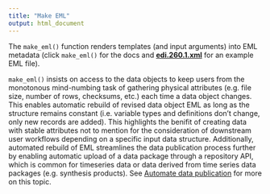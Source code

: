 ```yaml
---
title: "Make EML"
output: html_document
---
```


The `make_eml()` function renders templates (and input arguments) into EML metadata (click `make_eml()` for the docs and [__edi.260.1.xml__](https://drive.google.com/file/d/13TfCqLQ4t6awYvLHdmF5oREPDchfGeCG/view?usp=sharing) for an example EML file).

`make_eml()` insists on access to the data objects to keep users from the monotonous mind-numbing task of gathering physical attributes (e.g. file size, number of rows, checksums, etc.) each time a data object changes. This enables automatic rebuild of revised data object EML as long as the structure remains constant (i.e. variable types and definitions don't change, only new records are added). This highlights the benifit of creating data with stable attributes not to mention for the consideration of downstream user workflows depending on a specific input data structure. Additionally, automated rebuild of EML streamlines the data publication process further by enabling automatic upload of a data package through a repository API, which is common for timeseries data or data derived from time series data packages (e.g. synthesis products). See [Automate data publication](https://ediorg.github.io/EMLassemblyline/articles/auto_pub.html) for more on this topic.
